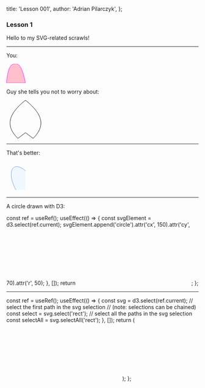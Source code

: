 
  title: 'Lesson 001',
  author: 'Adrian Pilarczyk',
};

### Lesson 1

Hello to my SVG-related scrawls!

---

You:

<div>
  <svg width="50" height="50" style={{ overflow: 'visible', margin: '5px' }}>
    <path
      d="M0,0 L-50,0 C-45,-50 -35,-50 -25,-50 C-20,-50 -10,-50 0,0"
      fill="pink"
      stroke="magenta"
      strokeWidth="2"
      transform="translate(50,50)"
    />
  </svg>
</div>

Guy she tells you not to worry about:

<div>
  <svg width="100" height="100" style={{ overflow: 'visible', margin: '5px' }}>
    <path
      d="M0,0 C50,40 50,70 20,100 L0,85 L-20,100 C-50,70 -50,40 0,0"
      fill="none"
      stroke="#000"
      strokeWidth="2"
      transform="translate(50,0)"
    />
  </svg>
</div>

---

That's better:

<div>
  <svg width="50" height="80" style={{ overflow: 'visible', margin: '5px' }}>
    <path
      d="M-25,0 C-50,-45 -35,-80 0,-50 C35,-80 50,-45 25,0"
      fill="aliceblue"
      stroke="cornflowerblue"
      strokeWidth="2"
      transform="translate(50,75)"
    />
  </svg>
</div>

---

A circle drawn with D3:

  const ref = useRef();
  useEffect(() => {
    const svgElement = d3.select(ref.current);
    svgElement.append('circle').attr('cx', 150).attr('cy', 70).attr('r', 50);
  }, []);
  return <svg ref={ref}></svg>;
};

<Circle />

---

  const ref = useRef();
  useEffect(() => {
    const svg = d3.select(ref.current);
    // select the first path in the svg selection
    // (note: selections can be chained)
    const select = svg.select('rect');
    // select all the paths in the svg selection
    const selectAll = svg.selectAll('rect');
  }, []);
  return (
    <svg ref={ref}>
      <rect />
      <rect />
      <rect />
      <rect />
      <rect />
    </svg>
  );
};

<Container />
